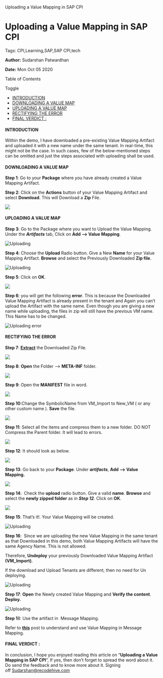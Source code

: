    Uploading a Value Mapping in SAP CPI

Uploading a Value Mapping in SAP CPI
====================================

Tags: CPI,Learning,SAP,SAP CPI,tech

**Author:** Sudarshan Patwardhan

**Date:** Mon Oct 05 2020

Table of Contents

Toggle

*   [INTRODUCTION](https://recodehive.com/uploading-a-value-mapping-in-sap-cpi/#INTRODUCTION "INTRODUCTION")
*   [DOWNLOADING A VALUE MAP](https://recodehive.com/uploading-a-value-mapping-in-sap-cpi/#DOWNLOADING_A_VALUE_MAP "DOWNLOADING A VALUE MAP")
*   [UPLOADING A VALUE MAP](https://recodehive.com/uploading-a-value-mapping-in-sap-cpi/#UPLOADING_A_VALUE_MAP "UPLOADING A VALUE MAP")
*   [RECTIFYING THE ERROR](https://recodehive.com/uploading-a-value-mapping-in-sap-cpi/#RECTIFYING_THE_ERROR "RECTIFYING THE ERROR")
*   [FINAL VERDICT :](https://recodehive.com/uploading-a-value-mapping-in-sap-cpi/#FINAL_VERDICT "FINAL VERDICT :")

#### INTRODUCTION

Within the demo, I have downloaded a pre-existing Value Mapping Artifact and uploaded it with a new name under the same tenant. In real-time, this might not be the case. In such cases, few of the below-mentioned steps can be omitted and just the steps associated with uploading shall be used.

#### DOWNLOADING A VALUE MAP

**Step 1**: Go to your **Package** where you have already created a Value Mapping Artifact.  

**Step 2**: Click on the **Actions** button of your Value Mapping Artifact and select **Download**. This will Download a **Zip** File. 

![](https://recodehive.com/wp-content/uploads/2020/10/image-1024x425.png)

#### UPLOADING A VALUE MAP

**Step 3**: Go to the Package where you want to Upload the Value Mapping. Under the **_Artifacts_** tab, Click on **Add –> Value Mapping**. 

![Uploading](https://recodehive.com/wp-content/uploads/2020/10/image-1-1024x366.png)

**Step 4**: Choose the **Upload** Radio button. Give a New **Name** for your Value Mapping Artifact. **Browse** and select the Previously Downloaded **Zip file**.

![Uploading](https://recodehive.com/wp-content/uploads/2020/10/image-2.png)

**Step 5**: Click on **OK**.

![](https://recodehive.com/wp-content/uploads/2020/10/image-3.png)

**Step 6**: you will get the following **error**. This is because the Downloaded Value Mapping Artifact is already present in the tenant and Again you can’t upload the Artifact with the same name. Even though you are giving a new name while uploading, the files in zip will still have the previous VM name. This Name has to be changed.

![Uploading error](https://recodehive.com/wp-content/uploads/2020/10/image-4.png)

#### RECTIFYING THE ERROR

**Step 7**: **[Extract](https://www.7-zip.org/)** the Downloaded Zip File. 

![](https://recodehive.com/wp-content/uploads/2020/10/image-5.png)

**Step 8**: **Open** the Folder –> **META-INF** folder. 

![](https://recodehive.com/wp-content/uploads/2020/10/image-6.png)

**Step 9**: Open the **MANIFEST** file in word. 

![](https://recodehive.com/wp-content/uploads/2020/10/image-7.png)

**Step 10**:Change the SymbolicName from VM\_Import to New\_VM ( or any other custom name ). **Save** the file. 

![](https://recodehive.com/wp-content/uploads/2020/10/image-8.png)

**Step 11**: Select all the items and compress them to a new folder. DO NOT Compress the Parent folder. It will lead to errors. 

![](https://recodehive.com/wp-content/uploads/2020/10/image-9.png)

**Step 12**: It should look as below. 

![](https://recodehive.com/wp-content/uploads/2020/10/image-10.png)

**Step 13**: Go back to your **Package**. Under **_artifacts_**, **Add –> Value Mapping.** 

![](https://recodehive.com/wp-content/uploads/2020/10/image-11-1024x349.png)

**Step 14**:  Check the **upload** radio button. Give a valid **name**. **Browse** and select the **newly zipped folder** as in **_Step 12_**. Click on **OK**. 

![](https://recodehive.com/wp-content/uploads/2020/10/image-12.png)

**Step 15**: That’s it!. Your Value Mapping will be created. 

![Uploading](https://recodehive.com/wp-content/uploads/2020/10/image-13-1024x288.png)

**Step 16**:  Since we are uploading the new Value Mapping in the same tenant as that Downloaded in this demo, both Value Mapping Artifacts will have the same Agency Name. This is not allowed.

Therefore, **Undeploy** your previously Downloaded Value Mapping Artifact **(VM\_Import)**. 

If the download and Upload Tenants are different, then no need for Un deploying.

![Uploading](https://recodehive.com/wp-content/uploads/2020/10/image-14-1024x144.png)

**Step 17**: **Open** the Newly created Value Mapping and **Verify the content**. **Deploy.** 

![Uploading](https://recodehive.com/wp-content/uploads/2020/10/image-15-1024x409.png)

**Step 1**8: Use the artifact in  Message Mapping. 

Refer to [**this**](https://recodehive.com/message-mapping-and-value-mapping-in-sap-cpi/) post to understand and use Value Mapping in Message Mapping.

#### FINAL VERDICT :

In conclusion, I hope you enjoyed reading this article on “**Uploading a Value Mapping in SAP CPI**”, If yes, then don’t forget to spread the word about it. Do send the feedback and to know more about it. Signing off [Sudarshan@recodehive.com](Sudarshan@recodehive.com)